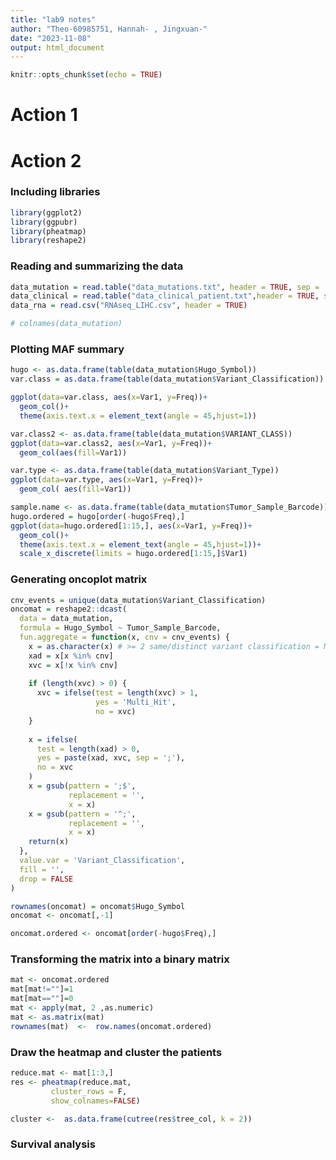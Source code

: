 ---
title: "lab9 notes"
author: "Theo-60985751, Hannah- , Jingxuan-"
date: "2023-11-08"
output: html_document
---

```{r setup, include=FALSE}
knitr::opts_chunk$set(echo = TRUE)
```

# Action 1


# Action 2

### Including libraries

```{r}
library(ggplot2)
library(ggpubr)
library(pheatmap)
library(reshape2)
```

### Reading and summarizing the data

```{r}
data_mutation = read.table("data_mutations.txt", header = TRUE, sep = '\t')
data_clinical = read.table("data_clinical_patient.txt",header = TRUE, sep = '\t')
data_rna = read.csv("RNAseq_LIHC.csv", header = TRUE)

# colnames(data_mutation)
```
### Plotting MAF summary
```{r}
hugo <- as.data.frame(table(data_mutation$Hugo_Symbol))
var.class = as.data.frame(table(data_mutation$Variant_Classification))

ggplot(data=var.class, aes(x=Var1, y=Freq))+
  geom_col()+
  theme(axis.text.x = element_text(angle = 45,hjust=1))

var.class2 <- as.data.frame(table(data_mutation$VARIANT_CLASS))
ggplot(data=var.class2, aes(x=Var1, y=Freq))+
  geom_col(aes(fill=Var1))

var.type <- as.data.frame(table(data_mutation$Variant_Type))
ggplot(data=var.type, aes(x=Var1, y=Freq))+
  geom_col( aes(fill=Var1))

sample.name <- as.data.frame(table(data_mutation$Tumor_Sample_Barcode))
hugo.ordered = hugo[order(-hugo$Freq),]
ggplot(data=hugo.ordered[1:15,], aes(x=Var1, y=Freq))+
  geom_col()+
  theme(axis.text.x = element_text(angle = 45,hjust=1))+
  scale_x_discrete(limits = hugo.ordered[1:15,]$Var1)

```

### Generating oncoplot matrix

```{r}
cnv_events = unique(data_mutation$Variant_Classification)
oncomat = reshape2::dcast(
  data = data_mutation,
  formula = Hugo_Symbol ~ Tumor_Sample_Barcode,
  fun.aggregate = function(x, cnv = cnv_events) {
    x = as.character(x) # >= 2 same/distinct variant classification = Multi_Hit
    xad = x[x %in% cnv]
    xvc = x[!x %in% cnv]
    
    if (length(xvc) > 0) {
      xvc = ifelse(test = length(xvc) > 1,
                   yes = 'Multi_Hit',
                   no = xvc)
    }
    
    x = ifelse(
      test = length(xad) > 0,
      yes = paste(xad, xvc, sep = ';'),
      no = xvc
    )
    x = gsub(pattern = ';$',
             replacement = '',
             x = x)
    x = gsub(pattern = '^;',
             replacement = '',
             x = x)
    return(x)
  },
  value.var = 'Variant_Classification',
  fill = '',
  drop = FALSE
)

rownames(oncomat) = oncomat$Hugo_Symbol
oncomat <- oncomat[,-1]

oncomat.ordered <- oncomat[order(-hugo$Freq),]
```

### Transforming the matrix into a binary matrix

```{r}
mat <- oncomat.ordered
mat[mat!=""]=1
mat[mat==""]=0
mat <- apply(mat, 2 ,as.numeric)
mat <- as.matrix(mat)
rownames(mat)  <-  row.names(oncomat.ordered)
```

### Draw the heatmap and cluster the patients
```{r}
reduce.mat <- mat[1:3,]
res <- pheatmap(reduce.mat,
         cluster_rows = F,
         show_colnames=FALSE)

cluster <-  as.data.frame(cutree(res$tree_col, k = 2))
```
### Survival analysis

